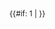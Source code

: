 <div style="font-size:85%;">{{#if: 1 | <!-- To make it possible to use the template with newlines at the beginning and end, inside lists, or put lists inside --> {{{1}}} }}</div><includeonly>{{SAFESUBST:#if:{{{1|}}}||[[Category:Pages using small with an empty input parameter]]}}</includeonly><noinclude>
{{Documentation}}<!--Categories and interwikis go in the /doc sub-page.-->
</noinclude>
